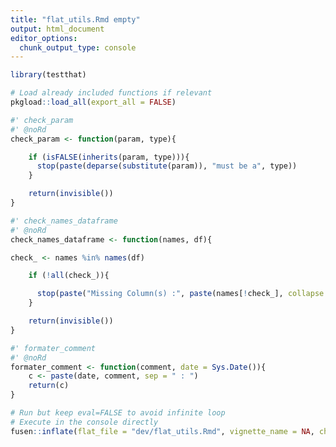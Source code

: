```yaml
---
title: "flat_utils.Rmd empty"
output: html_document
editor_options: 
  chunk_output_type: console
---
```


```r
library(testthat)
```

```r
# Load already included functions if relevant
pkgload::load_all(export_all = FALSE)
```


    
```r
#' check_param
#' @noRd
check_param <- function(param, type){

    if (isFALSE(inherits(param, type))){
      stop(paste(deparse(substitute(param)), "must be a", type))
    }

    return(invisible())
}
```


```r
#' check_names_dataframe
#' @noRd
check_names_dataframe <- function(names, df){

check_ <- names %in% names(df)

    if (!all(check_)){

      stop(paste("Missing Column(s) :", paste(names[!check_], collapse = ", ")))
    }

    return(invisible())
}
```


```r
#' formater_comment
#' @noRd 
formater_comment <- function(comment, date = Sys.Date()){
    c <- paste(date, comment, sep = " : ")
    return(c)
}
```



```r
# Run but keep eval=FALSE to avoid infinite loop
# Execute in the console directly
fusen::inflate(flat_file = "dev/flat_utils.Rmd", vignette_name = NA, check = FALSE)
```

